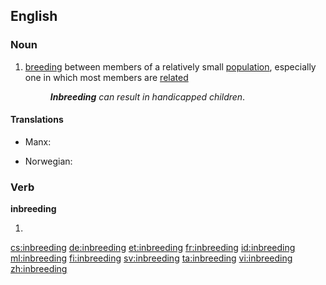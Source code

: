 ==English==

===Noun===
{{wikipedia}}
{{en-noun|-}}

# {{biology}} [[breeding]] between members of a relatively small [[population]], especially one in which most members are [[related]]
#: '''''Inbreeding''' can result in handicapped children''.

====Translations====
{{trans-top|breeding between family members}}
* Manx: {{t|gv|ynsheelraghey|m}}
{{trans-mid}}
* Norwegian: {{t+|no|innavl|m}}
{{trans-bottom}}

===Verb===
'''inbreeding'''

# {{present participle of|inbreed}}

[[cs:inbreeding]]
[[de:inbreeding]]
[[et:inbreeding]]
[[fr:inbreeding]]
[[id:inbreeding]]
[[ml:inbreeding]]
[[fi:inbreeding]]
[[sv:inbreeding]]
[[ta:inbreeding]]
[[vi:inbreeding]]
[[zh:inbreeding]]